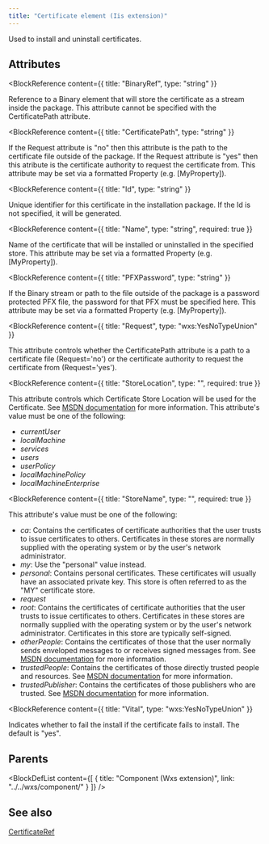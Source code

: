 ```yaml
---
title: "Certificate element (Iis extension)"
---
```



Used to install and uninstall certificates.


## Attributes

<BlockWrapper>

  <BlockReference
    content={{
      title: "BinaryRef",
      type: "string"
    }}
  >
  Reference to a Binary element that will store the certificate as a stream inside the package. This attribute cannot be specified with
   the CertificatePath attribute.
  </BlockReference>

  <BlockReference
    content={{
      title: "CertificatePath",
      type: "string"
    }}
  >
  If the Request attribute is "no" then this attribute is the path to the certificate file outside of the package.
   If the Request attribute is "yes" then this atribute is the certificate authority to request the certificate from.
   This attribute may be set via a formatted Property (e.g. [MyProperty]).
  </BlockReference>

  <BlockReference
    content={{
      title: "Id",
      type: "string"
    }}
  >
  Unique identifier for this certificate in the installation package. If the Id is not specified, it will be generated.
  </BlockReference>

  <BlockReference
    content={{
      title: "Name",
      type: "string",
      required: true
    }}
  >
  Name of the certificate that will be installed or uninstalled in the specified store.
   This attribute may be set via a formatted Property (e.g. [MyProperty]).
  </BlockReference>

  <BlockReference
    content={{
      title: "PFXPassword",
      type: "string"
    }}
  >
  If the Binary stream or path to the file outside of the package is a password protected PFX file, the password for that
   PFX must be specified here. This attribute may be set via a formatted Property (e.g. [MyProperty]).
  </BlockReference>

  <BlockReference
    content={{
      title: "Request",
      type: "wxs:YesNoTypeUnion"
    }}
  >
  This attribute controls whether the CertificatePath attribute is a path to a certificate file (Request='no') or the
   certificate authority to request the certificate from (Request='yes').
  </BlockReference>

  <BlockReference
    content={{
      title: "StoreLocation",
      type: "",
      required: true
    }}
  >
  This attribute controls which Certificate Store Location will be used for the Certificate.
   See [MSDN documentation](https://learn.microsoft.com/en-us/windows/win32/seccrypto/system-store-locations) for more information. This attribute's value must be one of the following:
  - *currentUser*
  - *localMachine*
  - *services*
  - *users*
  - *userPolicy*
  - *localMachinePolicy*
  - *localMachineEnterprise*
  </BlockReference>

  <BlockReference
    content={{
      title: "StoreName",
      type: "",
      required: true
    }}
  >
   This attribute's value must be one of the following:
  - *ca*: Contains the certificates of certificate authorities that the user trusts to issue certificates to others. Certificates in these stores are normally supplied with the operating system or by the user's network administrator.
  - *my*: Use the "personal" value instead.
  - *personal*: Contains personal certificates. These certificates will usually have an associated private key. This store is often
     referred to as the "MY" certificate store.
  - *request*
  - *root*: Contains the certificates of certificate authorities that the user trusts to issue certificates to others. Certificates in these stores are normally supplied with the operating system or by the user's network administrator. Certificates in this store are typically self-signed.
  - *otherPeople*: Contains the certificates of those that the user normally sends enveloped messages to or receives signed messages from.
     See [MSDN documentation](http://msdn.microsoft.com/library/aa388160.aspx) for more information.
  - *trustedPeople*: Contains the certificates of those directly trusted people and resources.
     See [MSDN documentation](http://msdn.microsoft.com/en-us/library/system.security.cryptography.x509certificates.storename.aspx) for more information.
  - *trustedPublisher*: Contains the certificates of those publishers who are trusted.
     See [MSDN documentation](http://msdn.microsoft.com/en-us/library/system.security.cryptography.x509certificates.storename.aspx) for more information.
  </BlockReference>

  <BlockReference
    content={{
      title: "Vital",
      type: "wxs:YesNoTypeUnion"
    }}
  >
  Indicates whether to fail the install if the certificate fails to install. The default is "yes".
  </BlockReference>

</BlockWrapper>


## Parents

<BlockDefList content={[
    {
      title: "Component (Wxs extension)",
      link: "../../wxs/component/"
    }
  ]}
/>

## See also
[CertificateRef](../certificateref/)